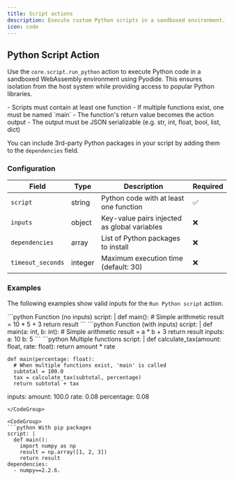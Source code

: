 ```yaml
---
title: Script actions
description: Execute custom Python scripts in a sandboxed environment.
icon: code
---
```


## Python Script Action

Use the `core.script.run_python` action to execute Python code in a sandboxed WebAssembly environment using Pyodide.
This ensures isolation from the host system while providing access to popular Python libraries.

<Note>
- Scripts must contain at least one function
- If multiple functions exist, one must be named `main`
- The function's return value becomes the action output
- The output must be JSON serializable (e.g. str, int, float, bool, list, dict)
</Note>

You can include 3rd-party Python packages in your script by adding them to the `dependencies` field.

### Configuration

| Field | Type | Description | Required |
|-------|------|-------------|----------|
| `script` | string | Python code with at least one function | ✅ |
| `inputs` | object | Key-value pairs injected as global variables | ❌ |
| `dependencies` | array | List of Python packages to install | ❌ |
| `timeout_seconds` | integer | Maximum execution time (default: 30) | ❌ |

### Examples

The following examples show valid inputs for the `Run Python script` action.

<CodeGroup>
  ```python Function (no inputs)
  script: |
    def main():
      # Simple arithmetic
      result = 10 * 5 + 3
      return result
  ```
</CodeGroup>

<CodeGroup>
  ```python Function (with inputs)
  script: |
    def main(a: int, b: int):
      # Simple arithmetic
      result = a * b + 3
      return result
  inputs:
    a: 10
    b: 5
  ```
</CodeGroup>

<CodeGroup>
  ```python Multiple functions
  script: |
    def calculate_tax(amount: float, rate: float):
      return amount * rate

    def main(percentage: float):
      # When multiple functions exist, 'main' is called
      subtotal = 100.0
      tax = calculate_tax(subtotal, percentage)
      return subtotal + tax
  inputs:
    amount: 100.0
    rate: 0.08
    percentage: 0.08
  ```
</CodeGroup>

<CodeGroup>
  ```python With pip packages
  script: |
    def main():
      import numpy as np
      result = np.array([1, 2, 3])
      return result
  dependencies:
    - numpy==2.2.6.
  ```
</CodeGroup>
